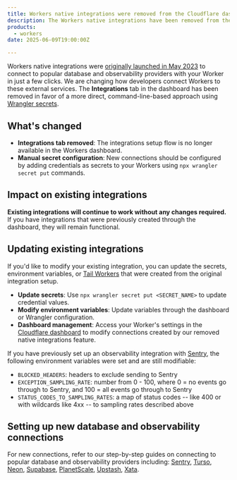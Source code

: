 ```yaml
---
title: Workers native integrations were removed from the Cloudflare dashboard
description: The Workers native integrations have been removed from the Workers dashboard. Existing integrations continue to work, and new connections should be configured using Wrangler secrets or the dashboard.
products:
  - workers
date: 2025-06-09T19:00:00Z

---
```

 Workers native integrations were [originally launched in May 2023](https://blog.cloudflare.com/announcing-database-integrations/) to connect to popular database and observability providers with your Worker in just a few clicks. We are changing how developers connect Workers to these external services. The **Integrations** tab in the dashboard has been removed in favor of a more direct, command-line-based approach using [Wrangler secrets](/workers/wrangler/commands/#secret). 

## What's changed
- **Integrations tab removed**: The integrations setup flow is no longer available in the Workers dashboard.
- **Manual secret configuration**: New connections should be configured by adding credentials as secrets to your Workers using `npx wrangler secret put` commands.

## Impact on existing integrations
**Existing integrations will continue to work without any changes required.** If you have integrations that were previously created through the dashboard, they will remain functional.

## Updating existing integrations
If you'd like to modify your existing integration, you can update the secrets, environment variables, or [Tail Workers](/workers/observability/logs/tail-workers/) that were created from the original integration setup. 
- **Update secrets**: Use `npx wrangler secret put <SECRET_NAME>` to update credential values. 
- **Modify environment variables**: Update variables through the dashboard or Wrangler configuration. 
- **Dashboard management**: Access your Worker's settings in the [Cloudflare dashboard](https://dash.cloudflare.com) to modify connections created by our removed native integrations feature. 

If you have previously set up an observability integration with [Sentry](https://sentry.io),  the following environment variables were set and are still modifiable: 
  - `BLOCKED_HEADERS`: headers to exclude sending to Sentry
  - `EXCEPTION_SAMPLING_RATE`: number from 0 - 100, where 0 = no events go through to Sentry, and 100 = all events go through to Sentry
  - `STATUS_CODES_TO_SAMPLING_RATES`: a map of status codes -- like 400 or with wildcards like 4xx -- to sampling rates described above

## Setting up new database and observability connections
For new connections, refer to our step-by-step guides on connecting to popular database and observability providers including: [Sentry](/workers/observability/third-party-integrations/sentry), [Turso](/workers/databases/third-party-integrations/turso/), [Neon](/workers/databases/third-party-integrations/neon/), [Supabase](/workers/databases/third-party-integrations/supabase/), [PlanetScale](/workers/databases/third-party-integrations/planetscale/), [Upstash](/workers/databases/third-party-integrations/upstash/), [Xata](/workers/databases/third-party-integrations/xata/). 

